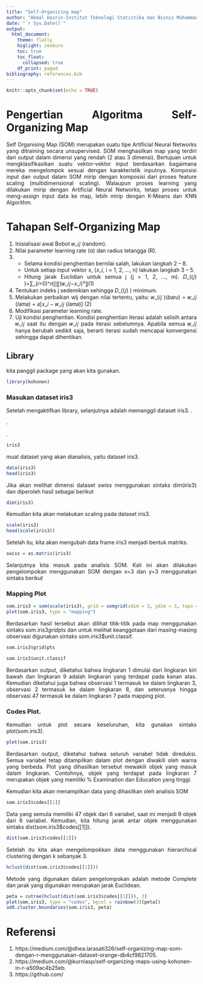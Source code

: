 ```yaml
---
title: "Self-Organizing map"
author: "Akmal Hazrin-Institut Teknologi Statistika dan Bisnis Muhammadiyah"
date: "`r Sys.Date()`"
output: 
  html_document:
    theme: flatly
    higlight: zenburn
    toc: true
    toc_float:
      collapsed: true
    df_print: paged
bibliography: references.bib
---
```


```{=html}
<style>
body{
text-align: justify}
</style>
```
```r
knitr::opts_chunk$set(echo = TRUE)
```
# Pengertian Algoritma Self-Organizing Map

Self Organising Map (SOM) merupakan suatu tipe Artificial Neural Networks yang ditraining secara unsupervised. SOM menghasilkan map yang terdiri dari output dalam dimensi yang rendah (2 atau 3 dimensi). Bertujuan untuk mengklasifikasikan suatu vektor-vektor input berdasarkan bagaimana mereka mengelompok sesuai dengan karakteristik inputnya. Komposisi input dan output dalam SOM mirip dengan komposisi dari proses feature scaling (multidimensional scaling). Walaupun proses learning yang dilakukan mirip dengan Artificial Neural Networks, tetapi proses untuk meng-assign input data ke map, lebih mirip dengan K-Means dan KNN Algorithm.


# Tahapan Self-Organizing Map

1) Inisialisasi awal Bobot 𝑤_𝑖𝑗 (random).
2) Nilai parameter learning rate (α) dan radius tetangga (R).
3) - Selama kondisi penghentian bernilai salah, lakukan langkah 2 – 8.
    - Untuk setiap input vektor x, (𝑥_𝑖, i = 1, 2, ..., n) lakukan langkah 3 – 5.
    - Hitung jarak Euclidian untuk semua j (j = 1, 2, ..., m).
          𝐷_((𝑗) )=∑_(𝑖=0)^𝑛▒〖(𝑤_𝑖𝑗−𝑥_𝑖)²〗(1)
4) Tentukan indeks j sedemikian sehingga 𝐷_((𝑗) )  minimum.
5) Melakukan perbaikan wij dengan nilai tertentu, yaitu:
𝑤_(𝑖𝑗 )(𝑏𝑎𝑟𝑢) = 𝑤_𝑖𝑗 (𝑙𝑎𝑚𝑎) + 𝑎[𝑥_𝑖  − 𝑤_𝑖𝑗 (𝑙𝑎𝑚𝑎)] (2)
6) Modifikasi parameter learning rate.
7) Uji kondisi penghentian. Kondisi penghentian iterasi adalah selisih antara 𝑤_𝑖𝑗 saat itu dengan 𝑤_𝑖𝑗 pada iterasi sebelumnya. Apabila semua 𝑤_𝑖𝑗 hanya berubah sedikit saja, berarti iterasi sudah mencapai konvergensi sehingga dapat dihentikan.


## Library
kita panggil package yang akan kita gunakan.
```r
library(kohonen)
```
### Masukan dataset iris3
Setelah mengaktifkan library, selanjutnya adalah memanggil dataset iris3.
.

.

.

```r
iris3
```
muat dataset yang akan dianalisis, yaitu dataset iris3.
```r
data(iris3)
head(iris3)
```
Jika akan melihat dimensi dataset swiss menggunakan sintaks dim(iris3) dan diperoleh hasil sebagai berikut

```r
dim(iris3)
```
Kemudian kita akan melakukan scaling pada dataset iris3.

```r
scale(iris3)
head(scale(iris3))
```
Setelah itu, kita akan mengubah data frame iris3 menjadi bentuk matriks.
```r
swiss = as.matrix(iris3)
```
Selanjutnya kita masuk pada analisis SOM. Kali ini akan dilakukan pengelompokan menggunakan SOM dengan x=3 dan y=3 menggunakan sintaks berikut

### Mapping Plot
```r
som.iris3 = som(scale(iris3), grid = somgrid(xdim = 3, ydim = 3, topo = "hexagonal"))
plot(som.iris3, type = "mapping")
```

Berdasarkan hasil tersebut akan dilihat titik-titik pada map menggunakan sintaks som.iris3$grid$pts dan untuk melihat keanggotaan dari masing-masing observasi digunakan sintaks som.iris3$unit.classif.

```r
som.iris3$grid$pts
```

```r
som.iris3$unit.classif
```

Berdasarkan output, diketahui bahwa lingkaran 1 dimulai dari lingkaran kiri bawah dan lingkaran 9 adalah lingkaran yang terdapat pada kanan atas. Kemudian diketahui juga bahwa observasi 1 termasuk ke dalam lingkaran 3, observasi 2 termasuk ke dalam lingkaran 8, dan seterusnya hingga observasi 47 termasuk ke dalam lingkaran 7 pada mapping plot.

### Codes Plot.

Kemudian untuk plot secara keseluruhan, kita gunakan sintaks plot(som.iris3).

```r
plot(som.iris3)
```

Berdasarkan output, diketahui bahwa seluruh variabel tidak direduksi. Semua variabel tetap ditampilkan dalam plot dengan diwakili oleh warna yang berbeda. Plot yang dihasilkan tersebut mewakili objek yang masuk dalam lingkaran. Contohnya, objek yang terdapat pada lingkaran 7 merupakan objek yang memiliki % Examination dan Education yang tinggi.

Kemudian kita akan menampilkan data yang dihasilkan oleh analisis SOM
```r
som.iris3$codes[[1]]
```

Data yang semula memiliki 47 objek dari 6 variabel, saat ini menjadi 9 objek dari 6 variabel. Kemudian, kita hitung jarak antar objek menggunakan sintaks dist(som.iris3$codes[[1]]).

```r
dist(som.iris3$codes[[1]])
```
Setelah itu kita akan mengelompokkan data menggunakan hierarchical clustering dengan k sebanyak 3.
```r
hclust(dist(som.iris3$codes[[1]]))
```

Metode yang digunakan dalam pengelompokan adalah metode Complete dan jarak yang digunakan merupakan jarak Euclidean.

```r
peta = cutree(hclust(dist(som.iris3$codes[[1]])), 3)
plot(som.iris3, type = "codes", bgcol = rainbow(3)[peta])
add.cluster.boundaries(som.iris3, peta)
```


# Referensi
1. https://medium.com/@dhea.larasati326/self-organizing-map-som-dengan-r-menggunakan-dataset-orange-db4cf9821705.
2. https://medium.com/@kurniasp/self-organizing-maps-using-kohonen-in-r-a509ac4b25eb.
3. https://github.com/